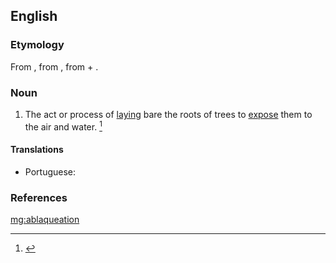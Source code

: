 ==English==

===Etymology===
From {{etyl|la|en}} {{m|la|ablaqueātiō||the process or act of digging or loosening the soil around the roots of a tree}}, from {{m|la|ablaqueō||disentangle}}, from {{term|ab||from, away from|lang=la}} + {{m|la|laqueō||entangle, ensnare}}.

===Noun===
{{en-noun|-}}

# {{context|obsolete|lang=en}} The act or process of [[laying]] bare the roots of trees to [[expose]] them to the air and water. {{defdate|Attested from around (1350 to 1470) until the mid 18<sup>th</sup> century.}}<ref name=SOED>{{R:SOED5|page=5}}</ref>

====Translations====
{{trans-top|process of laying bare the roots of trees}}
* Portuguese: {{t|pt|ablaqueação|f}}
{{trans-mid}}
{{trans-bottom}}

===References===
<references/>
[[mg:ablaqueation]]